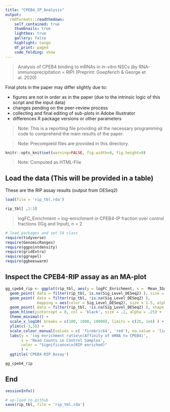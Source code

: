 ```yaml
---
title: "CPEB4_IP_Analysis"
output:
  rmdformats::readthedown:
    self_contained: true
    thumbnails: true
    lightbox: true
    gallery: false
    highlight: tango
    df_print: paged
    code_folding: show
---
```


> Analysis of CPEB4 binding to mRNAs in *in-vitro* NSCs (by RNA-immunoprecipitation = RIP) (Preprint: Goepferich & George et al. 2020)

Final plots in the paper may differ slightly due to:

* figures are not in order as in the paper (due to the intrinsic logic of this script and the input data)
* changes pending on the peer-review process
* collecting and final editing of sub-plots in Adobe Illustrator
* differences R package versions or other parameters

> Note: This is a reporting file providing all the necessary programming code to comprehend the main results of the paper.

> Note: Precompield files are provided in this directory.

```r
knitr::opts_knit$set(warning=FALSE, fig.width=8, fig.height=8)  
```

> Note: Computed as HTML-File

## Load the data (This will be provided in a table)

These are the RIP assay results (output from DESeq2)

```r
load(file = 'rip_tbl.rda')

rip_tbl[ ,1:3]
```

> logFC_Enrichment = log-enrichment in CPEB4-IP fraction over control fractions (IGg and Input), n = 2

```r
# load packages and set S4 class
require(tidyverse)
require(GenomicRanges)
require(ggpointdensity)
require(gridExtra)
require(ggrepel)
require(ggbeeswarm)
```

## Inspect the CPEB4-RIP assay as an MA-plot

```r

gg_cpeb4_rip <- ggplot(rip_tbl, aes(y = logFC_Enrichment, x =  Mean_IGg_Fraction)) +
  geom_point( data = filter(rip_tbl, is.na(Sig_Level_DESeq2) ), size = 1.5, color = 'darkgrey', alpha = .25) +
  geom_point( data = filter(rip_tbl, !is.na(Sig_Level_DESeq2) ),
              mapping = aes(color = Sig_Level_DESeq2), size = 1.5, alpha = .5) +
  geom_point( data = filter(rip_tbl, !is.na(Sig_Level_DESeq2) ), shape = 1, size = 1.5, alpha = .5) +
  geom_hline(yintercept = 0, col = 'black', size = .2, alpha = .25) +
  theme_minimal() +
  scale_x_log10( breaks = c(100, 1000, 10000), limits = c(25, 1e4) ) +
  ylim(c(-3,3)) +
  scale_colour_manual(values = c( 'firebrick4', 'red'), na.value = 'lightgrey') +
  labs(y = 'log enrichment ratio\n(Affinity of mRNA to CPEB4)',
       x = 'Read Counts in Control Samples',
       color = "Significance\n(RIP enriched)"
       ) +
  ggtitle('CPEB4 RIP Assay')

gg_cpeb4_rip

```


## End

```r
sessionInfo()
```



```r
# up-load to github
save(rip_tbl, file = 'rip_tbl.rda')
```





